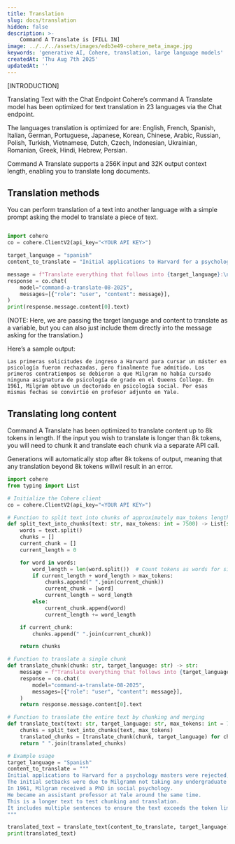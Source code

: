 ```yaml
---
title: Translation
slug: docs/translation
hidden: false
description: >-
    Command A Translate is [FILL IN]
image: ../../../assets/images/edb3e49-cohere_meta_image.jpg
keywords: 'generative AI, Cohere, translation, large language models'
createdAt: 'Thu Aug 7th 2025'
updatedAt: ''
---
```


[INTRODUCTION]

Translating Text with the Chat Endpoint
Cohere’s command A Translate model has been optimized for text translation in 23 languages via the Chat endpoint.

The languages translation is optimized for are: English, French, Spanish, Italian, German, Portuguese, Japanese, Korean, Chinese, Arabic, Russian, Polish, Turkish, Vietnamese, Dutch, Czech, Indonesian, Ukrainian, Romanian, Greek, Hindi, Hebrew, Persian.

Command A Translate supports a 256K input and 32K output context length, enabling you to translate long documents.

## Translation methods
You can perform translation of a text into another language with a simple prompt asking the model to translate a piece of text.

```python PYTHON 

import cohere
co = cohere.ClientV2(api_key="<YOUR API KEY>")

target_language = "spanish"
content_to_translate = "Initial applications to Harvard for a psychology masters were rejected, but was eventually admitted. The initial setbacks were due to Milgramm not taking any undergraduate courses in psychology at Queens College. In 1961, Milgram received a PhD in social psychology. He became an assistant professor at Yale around the same time."

message = f"Translate everything that follows into {target_language}:\n\n{content_to_translate}"
response = co.chat(
    model="command-a-translate-08-2025",
    messages=[{"role": "user", "content": message}],
)
print(response.message.content[0].text)
```

(NOTE: Here, we are passing the target language and content to translate as a variable, but you can also just include them directly into the message asking for the translation.)

Here’s a sample output:

```mdx 
Las primeras solicitudes de ingreso a Harvard para cursar un máster en psicología fueron rechazadas, pero finalmente fue admitido. Los primeros contratiempos se debieron a que Milgram no había cursado ninguna asignatura de psicología de grado en el Queens College. En 1961, Milgram obtuvo un doctorado en psicología social. Por esas mismas fechas se convirtió en profesor adjunto en Yale.
```

## Translating long content
Command A Translate has been optimized to translate content up to 8k tokens in length. If the input you wish to translate is longer than 8k tokens, you will need to chunk it and translate each chunk via a separate API call. 

Generations will automatically stop after 8k tokens of output, meaning that any translation beyond 8k tokens willwil result in an error.

```python PYTHON 
import cohere
from typing import List

# Initialize the Cohere client
co = cohere.ClientV2(api_key="<YOUR API KEY>")

# Function to split text into chunks of approximately max_tokens length
def split_text_into_chunks(text: str, max_tokens: int = 7500) -> List[str]:
    words = text.split()
    chunks = []
    current_chunk = []
    current_length = 0

    for word in words:
        word_length = len(word.split())  # Count tokens as words for simplicity
        if current_length + word_length > max_tokens:
            chunks.append(" ".join(current_chunk))
            current_chunk = [word]
            current_length = word_length
        else:
            current_chunk.append(word)
            current_length += word_length

    if current_chunk:
        chunks.append(" ".join(current_chunk))

    return chunks

# Function to translate a single chunk
def translate_chunk(chunk: str, target_language: str) -> str:
    message = f"Translate everything that follows into {target_language}:\n\n{chunk}"
    response = co.chat(
        model="command-a-translate-08-2025",
        messages=[{"role": "user", "content": message}],
    )
    return response.message.content[0].text

# Function to translate the entire text by chunking and merging
def translate_text(text: str, target_language: str, max_tokens: int = 7500) -> str:
    chunks = split_text_into_chunks(text, max_tokens)
    translated_chunks = [translate_chunk(chunk, target_language) for chunk in chunks]
    return " ".join(translated_chunks)

# Example usage
target_language = "Spanish"
content_to_translate = """
Initial applications to Harvard for a psychology masters were rejected, but was eventually admitted. 
The initial setbacks were due to Milgramm not taking any undergraduate courses in psychology at Queens College. 
In 1961, Milgram received a PhD in social psychology. 
He became an assistant professor at Yale around the same time. 
This is a longer text to test chunking and translation. 
It includes multiple sentences to ensure the text exceeds the token limit.
"""

translated_text = translate_text(content_to_translate, target_language)
print(translated_text)
```